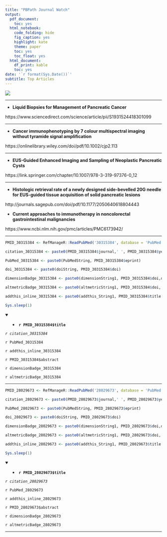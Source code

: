```yaml
---
title: "PBPath Journal Watch"
output:
  pdf_document:
    toc: yes
  html_notebook:
    code_folding: hide
    fig_caption: yes
    highlight: kate
    theme: paper
    toc: yes
    toc_float: yes
  html_document:
    df_print: kable
    toc: yes
date: '`r format(Sys.Date())`'
subtitle: Top Articles
---
```



[![](http://pbpath.org/wp-content/uploads/2017/05/cropped-PBP_header_logo_vector_lighter-1.jpg)](http://pbpath.org/)


---

- **Liquid Biopsies for Management of Pancreatic Cancer**

https://www.sciencedirect.com/science/article/pii/S1931524418301099

---


- **Cancer immunophenotyping by 7 colour multispectral imaging without tyramide signal amplification**


https://onlinelibrary.wiley.com/doi/pdf/10.1002/cjp2.113


---

- **EUS-Guided Enhanced Imaging and Sampling of Neoplastic Pancreatic Cysts**

https://link.springer.com/chapter/10.1007/978-3-319-97376-0_12



---

- **Histologic retrieval rate of a newly designed side-bevelled 20G needle for EUS-guided tissue acquisition of solid pancreatic lesions**
    
http://journals.sagepub.com/doi/pdf/10.1177/2050640618804443





- **Current approaches to immunotherapy in noncolorectal gastrointestinal malignancies**
    
https://www.ncbi.nlm.nih.gov/pmc/articles/PMC6173942/



---

```r

PMID_30315384 <- RefManageR::ReadPubMed('30315384', database = 'PubMed')

citation_30315384 <- paste0(PMID_30315384$journal,' ', PMID_30315384$year, ' ', PMID_30315384$month,';', PMID_30315384$volume,'(', PMID_30315384$number,'):', PMID_30315384$pages)

PubMed_30315384 <- paste0(PubMedString, PMID_30315384$eprint)

doi_30315384 <- paste0(doiString, PMID_30315384$doi)

dimensionBadge_30315384 <- paste0(dimensionString1, PMID_30315384$doi,dimensionString2)

altmetricBadge_30315384 <- paste0(altmetricString1, PMID_30315384$doi, altmetricString2 )

addthis_inline_30315384 <- paste0(addthis_String1, PMID_30315384$title , " PMID: 30315384 " , addthis_String2)

Sys.sleep(1)

```

<details open> <summary>
- **`r PMID_30315384$title`**
</summary> 

*`r citation_30315384`*

`r PubMed_30315384`

`r addthis_inline_30315384`

`r PMID_30315384$abstract`

<!-- `r doi_30315384` -->

`r dimensionBadge_30315384`

`r altmetricBadge_30315384`

</details>


---



```r

PMID_28029673 <- RefManageR::ReadPubMed('28029673', database = 'PubMed')

citation_28029673 <- paste0(PMID_28029673$journal,' ', PMID_28029673$year, ' ', PMID_28029673$month,';', PMID_28029673$volume,'(', PMID_28029673$number,'):', PMID_28029673$pages)

PubMed_28029673 <- paste0(PubMedString, PMID_28029673$eprint)

doi_28029673 <- paste0(doiString, PMID_28029673$doi)

dimensionBadge_28029673 <- paste0(dimensionString1, PMID_28029673$doi,dimensionString2)

altmetricBadge_28029673 <- paste0(altmetricString1, PMID_28029673$doi, altmetricString2 )

addthis_inline_28029673 <- paste0(addthis_String1, PMID_28029673$title , " PMID: 28029673 " , addthis_String2)

Sys.sleep(1)

```

<details open> <summary>
- **`r PMID_28029673$title`**
</summary> 

*`r citation_28029673`*

`r PubMed_28029673`

`r addthis_inline_28029673`

`r PMID_28029673$abstract`

<!-- `r doi_28029673` -->

`r dimensionBadge_28029673`

`r altmetricBadge_28029673`

</details>


---



